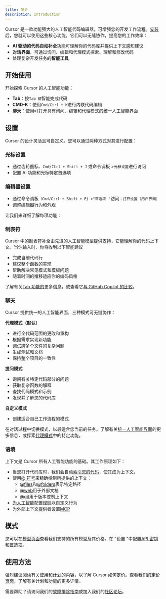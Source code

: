 ```yaml
---
title: 简介
description: Introduction
---
```


 
Cursor 是一款功能强大的人工智能代码编辑器，可增强您的开发工作流程。[安装](https://docs.cursor.com/get-started/installation)后，您就可以使用这些核心功能，它们可以无缝协作，提高您的工作效率：

- **AI 驱动的代码自动补全**功能可理解你的代码库并提供上下文感知建议
- **对话界面**，可通过询问、编辑和代理模式探索、理解和修改代码
- 处理复杂开发任务的**智能工具**

## 开始使用

开始探索 Cursor 的人工智能功能：

- **Tab**：按`Tab 键`智能完成代码
- **CMD-K**：使用`Cmd/Ctrl + K`进行内联代码编辑
- **聊天**：使用`⌘I`打开具有询问、编辑和代理模式的统一人工智能界面

## 设置

Cursor 的设计灵活且可自定义。您可以通过两种方式对其进行配置：

### 光标设置

- 通过齿轮图标、`Cmd/Ctrl + Shift + J` 或命令调板 >`光标设置`进行访问
- 配置 AI 功能和光标特定首选项

### 编辑器设置

- 通过命令调板`（Cmd/Ctrl + Shift + P`）`>"首选项 "`访问`：打开设置（用户界面）`
- 调整编辑器行为和外观

让我们来详细了解每项功能：

### 制表符

Cursor 中的制表符补全由先进的人工智能模型提供支持，它能理解你的代码上下文。当你输入时，你将收到以下智能建议

- 完成当前代码行
- 建议整个函数的实现
- 帮助解决常见模式和模板问题
- 随着时间的推移适应你的编码风格

了解有关[Tab 功能的](https://docs.cursor.com/tab/overview)更多信息，或查看它[与 GitHub Copilot 的比较](https://docs.cursor.com/tab/from-gh-copilot)。

### 聊天

Cursor 提供统一的人工智能界面，三种模式可无缝协作：

**代理模式（默认）**

- 进行全代码范围的更改和重构
- 根据需求实现新功能
- 调试跨多个文件的复杂问题
- 生成测试和文档
- 保持整个项目的一致性

**提问模式**

- 询问有关特定代码部分的问题
- 获取复杂函数的解释
- 查找代码模式和示例
- 发现并了解您的代码库

**自定义模式**

- 创建适合自己工作流程的模式

在对话过程中切换模式，以最适合您当前的任务。了解有关[统一人工智能界面](https://docs.cursor.com/chat/overview)的更多信息，或探索[代理模式](https://docs.cursor.com/chat/overview)中的特定功能。

### 语境

上下文是 Cursor 所有人工智能功能的基础。其工作原理如下：

- 当您打开代码库时，我们会自动[索引您的代码](https://docs.cursor.com/context/codebase-indexing)，使其成为上下文。
- 使用[@ 符号](https://docs.cursor.com/context/@-symbols/overview)来精确控制所提供的上下文：
    - [@files](https://docs.cursor.com/context/@-symbols/@-files)和[@folders](https://docs.cursor.com/context/@-symbols/@-folders)表示特定路径
    - [@web](https://docs.cursor.com/context/@-symbols/@-web)用于外部文档
    - [@git](https://docs.cursor.com/context/@-symbols/@-git)用于版本控制上下文
- [为人工智能](https://docs.cursor.com/context/rules-for-ai)配置[规则](https://docs.cursor.com/context/rules-for-ai)以自定义行为
- 为外部上下文提供者设置[MCP](https://docs.cursor.com/context/model-context-protocol)

## 模式

您可以在[模型页面](https://docs.cursor.com/settings/models)查看我们支持的所有模型及其价格。在 "设置 "中配置[API 密钥](https://docs.cursor.com/settings/api-keys)和[首选项](https://docs.cursor.com/settings/preferences)。

## 使用方法

强烈建议阅读有关[使用](https://docs.cursor.com/account/plans-and-usage)和[计划的](https://docs.cursor.com/account/plans-and-usage)内容，以了解 Cursor 如何定价。查看我们的[定价页面](https://docs.cursor.com/account/pricing)，了解有关计划和功能的更多详情。

需要帮助？请访问我们的[故障排除指南](https://docs.cursor.com/troubleshooting/troubleshooting-guide)或加入我们的[社区论坛](https://discord.com/invite/cursor)。